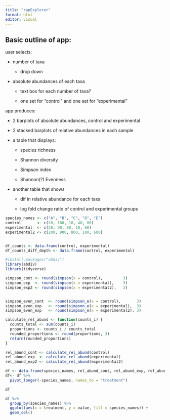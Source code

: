 ```yaml
---
title: "rapExplorer"
format: html
editor: visual
---
```


## Basic outline of app:

user selects:

-   number of taxa

    -   drop down

-   absolute abundances of each taxa

    -   text box for each number of taxa?

    -   one set for "control" and one set for "experimental"

app produces:

-   2 barplots of absolute abundances, control and experimental

-   2 stacked barplots of relative abundances in each sample

-   a table that displays:

    -   species richness

    -   Shannon diversity

    -   Simpson index

    -   Shannon(?) Evenness

-   another table that shows

    -   dif in relative abundance for each taxa

    -   log fold change ratio of control and experimental groups

```r
species_names <- c("A", "B", "C", "D", "E")
control       <- c(20, 100, 10, 40, 80) 
experimental  <- c(20, 90, 80, 10, 60)
experimental2 <- c(200, 900, 800, 100, 600)


df_counts <- data.frame(control, experimental)
df_counts_diff_depth <- data.frame(control, experimental)
```

```r

#install.packages("abdiv")
library(abdiv)
library(tidyverse)

```

```r
simpson_cont <- round(simpson(x = control),         3)
simpson_exp  <- round(simpson(x = experimental),    3)
simpson_exp2 <- round(simpson(x = experimental2),   3)


simpson_even_cont  <- round(simpson_e(x = control),       3)
simpson_even_exp   <- round(simpson_e(x = experimental),  3)
simpson_even_exp   <- round(simpson_e(x = experimental2), 3)

```

```r
calculate_rel_abund <- function(counts_i) {
  counts_total <- sum(counts_i)
  proportions <- counts_i / counts_total
  rounded_proportions <- round(proportions, 3)
  return(rounded_proportions)
}

```

```r
rel_abund_cont <- calculate_rel_abund(control)
rel_abund_exp  <- calculate_rel_abund(experimental)
rel_abund_exp2 <- calculate_rel_abund(experimental2)

df <- data.frame(species_names, rel_abund_cont, rel_abund_exp, rel_abund_exp2)
df<- df %>% 
  pivot_longer(-species_names, names_to = "treatment")

df
```

```r

df %>% 
  group_by(species_names) %>% 
  ggplot(aes(x = treatment, y = value, fill = species_names)) +
  geom_col()

```
